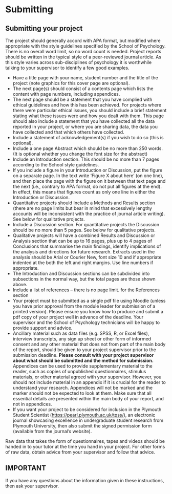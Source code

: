 # Submitting

## Submitting your project

The project should generally accord with APA format, but modified where appropriate with the style guidelines specified by the School of Psychology. There is no overall word limit, so no word count is needed. Project reports should be written in the typical style of a peer-reviewed journal article. As this style varies across sub-disciplines of psychology it is worthwhile talking to your supervisor to identify a few good examples.

- Have a title page with your name, student number and the title of the project (note graphics for this cover page are optional).
- The next page(s) should consist of a contents page which lists the content with page numbers, including appendices.
- The next page should be a statement that you have complied with ethical guidelines and how this has been achieved. For projects where there were particular ethical issues, you should include a brief statement stating what these issues were and how you dealt with them. This page should also include a statement that you have collected all the data reported in your project, or where you are sharing data, the data you have collected and that which others have collected.
- Include a statement of acknowledgement(s) if you wish to do so (this is optional).
- Include a one page Abstract which should be no more than 250 words. (It is optional whether you change the font size for the abstract)
- Include an Introduction section. This should be no more than 7 pages according to the School style guidelines.
- If you include a figure in your Introduction or Discussion, put the figure on a separate page. In the text write ‘Figure X about here’ (on one line), and then place the page with the figure on it between that text page and the next (i.e., contrary to APA format, do not put all figures at the end). In effect, this means that figures count as only one line in either the Introduction or Discussion.
- Quantitative projects should Include a Methods and Results section (there are no page limits but bear in mind that excessively lengthy accounts will be inconsistent with the practice of journal article writing). See below for qualitative projects.
- Include a Discussion section. For quantitative projects the Discussion should be no more than 5 pages. See below for qualitative projects.
- Qualitative projects will have a combined Results and Discussion or Analysis section that can be up to 16 pages, plus up to 4 pages of Conclusions that summarise the main findings, identify implications of the analysis and directions for future research. Extracts used in the analysis should be Arial or Courier New, font size 10 and if appropriate indented at the both the left and right margins. Use line numbers if appropriate.
- The Introduction and Discussion sections can be subdivided into subsections in the normal way, but the total pages are those shown above.
- Include a list of references – there is no page limit. for the References section
- Your project must be submitted as a single pdf file using Moodle (unless you have prior approval from the module leader for submission of a printed version). Please ensure you know how to produce and submit a pdf copy of your project well in advance of the deadline. Your supervisor and the School of Psychology technicians will be happy to provide support and advice.
- Ancillary material such as data files (e.g. SPSS, R, or Excel files), interview transcripts, any sign up sheet or other form of informed consent and any other material that does not from part of the main body of the report, should be given to your project supervisor prior to the submission deadline. **Please consult with your project supervisor about what should be submitted and the method for submission.** Appendices can be used to provide supplementary material to the reader, such as copies of unpublished questionnaires, stimulus materials, or other material agreed with your supervisor. However, you should not include material in an appendix if it is crucial for the reader to understand your research. Appendices will not be marked and the marker should not be expected to look at them. Make sure that all essential details are presented within the main body of your report, and not in appendices.
- If you want your project to be considered for inclusion in the Plymouth Student Scientist (<https://pearl.plymouth.ac.uk/tpss/>), an electronic journal showcasing excellence in undergraduate student research from Plymouth University, then also submit the signed permission form (available from the journal’s website).

Raw data that takes the form of questionnaires, tapes and videos should be handed in to your tutor at the time you hand in your project. For other forms of raw data, obtain advice from your supervisor and follow that advice.

## IMPORTANT

If you have any questions about the information given in these instructions, then ask your supervisor.
